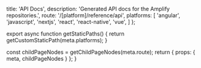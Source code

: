 
  title: 'API Docs',
  description: 'Generated API docs for the Amplify repositories.',
  route: '/[platform]/reference/api',
  platforms: [
    'angular',
    'javascript',
    'nextjs',
    'react',
    'react-native',
    'vue',
  ]
};

export async function getStaticPaths() {
  return getCustomStaticPath(meta.platforms);
}

  const childPageNodes = getChildPageNodes(meta.route);
  return {
    props: {
      meta,
      childPageNodes
    }
  };
}

<Overview childPageNodes={props.childPageNodes} />
